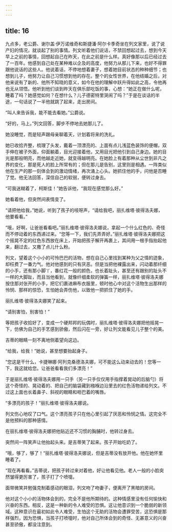 ```yaml
---
---
---
```

title: 16
---




九点多，老公爵、谢尔盖·伊万诺维奇和斯捷潘·阿尔卡季奇坐在列文家里，说了说产妇的情况，就谈起了别的事情。列文听着他们说话，不禁回想起过去，想到今天早上之前的事情，回想起自己在昨天，在此之前是什么样。真好像那以后已经过去了一百年。他感到自己处在某种难以企及的高度，他努力从那儿下来，也好不得罪跟他说话的这些人。他说着话，不停地想着妻子，想着她目前状态的种种细节；也想到儿子，他努力让自己习惯想到他的存在。整个的女性世界，在他结婚之后，对他来说有了新的、他所不知晓的意义，如今在他的理解中跃升得如此之高，令他再也无从领悟。他听到他们谈到昨天在俱乐部吃饭的事，心想：“她正在做什么呢，睡着了吗？她感觉如何？在想什么？儿子德密特里哭闹了吗？”于是在谈话的半途，一句话说了一半他就跳了起来，走出房间。

“叫人来告诉我，能不能去看她。”公爵说。

“好的，马上。”列文回答，脚步不停地去她那儿了。

她没睡觉，而是轻声跟母亲聊着天，计划着将来的洗礼。

她已收拾齐整，梳理了头发，戴着一顶漂亮的、上面有点儿浅蓝色装饰的便帽，双手伸在被子外面，仰面躺着，目光迎接着他，又用目光把他引到自己身边。她的目光是那般明亮，而他越走近她，就变得越明亮。在她脸上有着那种从尘世到非凡之界的变化，那是死人的脸上所常有的；但在那儿是告别，这里则是相遇。一阵类似他在生产的那一刻体会到的激动情绪，再次涌上心头。她抓住他的手，问他是否睡了觉。他无法回答，深信自己的软弱，便转过身去。

“可我迷糊着了，柯斯佳！”她告诉他，“我现在感觉那么好。”

她看着他，但突然间表情变了。

“请把他给我，”她说，听到了孩子的吱呀声，“请给我吧，丽扎维塔·彼得洛夫娜，他要看看。”

“哦，好啊，让爸爸看看吧。”丽扎维塔·彼得洛夫娜说，拿起一个什么红色的、奇怪而不停动着的东西递过来。“您等一下，我们先弄弄好。”丽扎维塔·彼得洛夫娜把这个摇晃不定的红色东西放在床上，开始把孩子解开再裹上，其间用一根手指抬起他来，翻过去，又撒了点儿什么粉。

列文，望着这个小小的可怜巴巴的活物，想在自己心里找到某种为父之情的迹象，却枉费了一番力气。他对他感到的只有厌恶。但是当把他裸露出来，闪动着那纤细的小手，还有那小脚丫，番红花一般的颜色，也长着趾头，甚至还有跟别的趾头不一样的大脚趾，而且当他看到，就像纤细柔软的弹簧一样，丽扎维塔·彼得洛夫娜按住那对张开的小手，把它们裹进麻布衣服里，顿时他心中对这个活物生出那样的怜悯、那样的惊恐，生怕她会弄伤他，以致他一把抓住了她的手。

丽扎维塔·彼得洛夫娜笑了起来。

“请别害怕，别害怕！”

等把孩子收拾好了，变成一个硬邦邦的玩偶时，丽扎维塔·彼得洛夫娜把他摇晃一下，仿佛为自己的手艺感到骄傲，然后闪在一旁，好让列文能看见儿子整个的美。

吉蒂的眼睛一刻不离地侧着望向这边。

“给我，给我！”她说，甚至想要抬起身子。

“您这是干什么，卡捷琳娜·阿列克桑德洛夫娜，可不能这么动来动去的！您等一下，我这就给您。让爸爸看看我们多漂亮！”

于是丽扎维塔·彼得洛夫娜用一只手（另一只手仅仅用手指撑着晃动的后脑勺）将这个奇怪的、晃动着的、把自己的脑袋藏到襁褓边沿里去的红色活物递给列文。不过这上面也长着鼻子、斜视的眼睛和咂巴着的嘴唇。

“多漂亮的孩子！”丽扎维塔·彼得洛夫娜说。

列文伤心地叹了口气。这个漂亮孩子只在他心里引起了厌恶和怜悯之情。这完全不是他预料的那种感情。

在丽扎维塔·彼得洛夫娜把他贴近还不习惯的胸脯时，他转过身去。

突然间一阵笑声让他抬起头来。是吉蒂笑了起来。孩子开始吃奶了。

“哦，够了，够了！“丽扎维塔·彼得洛夫娜说，但是吉蒂没有放开他。他在她怀里睡着了。

“现在再看看。”吉蒂说，把孩子转过来对着他，好让他看见他。老人一般的小脸突然皱得更厉害了，孩子打了个喷嚏。

面带微笑并勉强克制着感动的眼泪，列文吻了吻妻子，便离开了黑暗的房间。

他对这个小小的活物体会到的，完全不是他所期待的。这种情感里没有任何愉快和兴奋的东西。相反，这是一种新的令人难受的恐惧。这让他意识到一个脆弱的新领域。这种意识在最初如此令人难受，生怕这个无助的活物会遭罪受苦，这恐惧是那样强烈，因为恐惧，当孩子打喷嚏时，他对自己所体会到的奇怪、无甚意义的兴奋甚至骄傲，都没注意到。